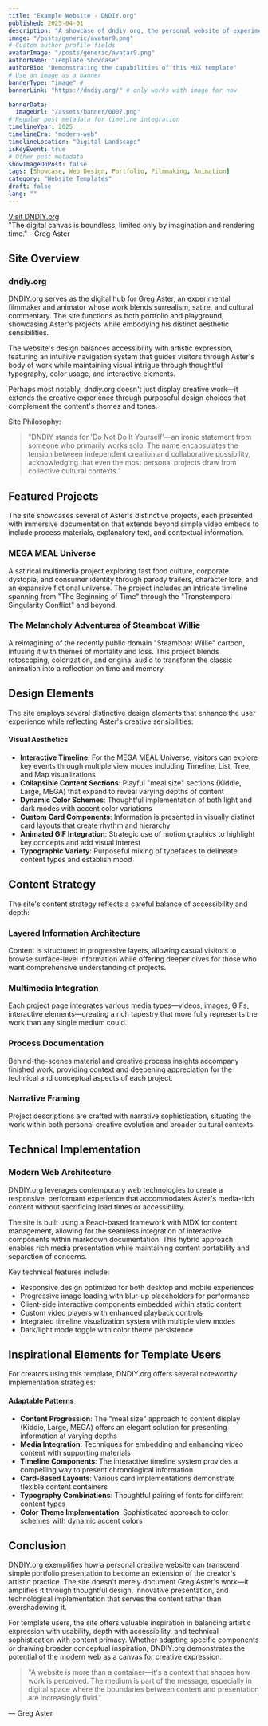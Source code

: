 ```yaml
---
title: "Example Website - DNDIY.org"
published: 2025-04-01
description: "A showcase of dndiy.org, the personal website of experimental filmmaker Greg Aster, featuring his surreal and satirical video projects."
image: "/posts/generic/avatar9.png"
# Custom author profile fields
avatarImage: "/posts/generic/avatar9.png"
authorName: "Template Showcase"
authorBio: "Demonstrating the capabilities of this MDX template"
# Use an image as a banner
bannerType: "image" #
bannerLink: "https://dndiy.org/" # only works with image for now

bannerData:
  imageUrl: "/assets/banner/0007.png"
# Regular post metadata for timeline integration
timelineYear: 2025
timelineEra: "modern-web"
timelineLocation: "Digital Landscape"
isKeyEvent: true
# Other post metadata
showImageOnPost: false
tags: [Showcase, Web Design, Portfolio, Filmmaking, Animation]
category: "Website Templates"
draft: false
lang: ""
---
```



<div className="flex justify-center mb-8">
  <a href="https://dndiy.org" target="_blank" rel="noopener noreferrer" className="card-base px-6 py-3 bg-gradient-to-r from-[oklch(0.45_0.2_var(--hue))] to-[oklch(0.55_0.3_var(--hue))] text-white rounded-lg shadow-md hover:shadow-lg transition-all transform hover:-translate-y-1">
    <span className="font-bold text-4xl">Visit DNDIY.org</span>
  </a>
</div>

<div className="text-gray-700 dark:text-neutral-300 text-lg italic mb-8">
  "The digital canvas is boundless, limited only by imagination and rendering time." - Greg Aster
</div>

## Site Overview

<div className="card-base p-6 mb-6">
  <h3 className="font-bold text-xl mb-4 text-gray-700 dark:text-neutral-400">dndiy.org</h3>
  
  <p className="text-gray-700 dark:text-neutral-300 mb-4">DNDIY.org serves as the digital hub for Greg Aster, an experimental filmmaker and animator whose work blends surrealism, satire, and cultural commentary. The site functions as both portfolio and playground, showcasing Aster's projects while embodying his distinct aesthetic sensibilities.</p>
  
  <p className="text-gray-700 dark:text-neutral-300 mb-4">The website's design balances accessibility with artistic expression, featuring an intuitive navigation system that guides visitors through Aster's body of work while maintaining visual intrigue through thoughtful typography, color usage, and interactive elements.</p>
  
  <p className="text-gray-700 dark:text-neutral-300 mb-4">Perhaps most notably, dndiy.org doesn't just display creative work—it extends the creative experience through purposeful design choices that complement the content's themes and tones.</p>
</div>

<div className="font-jetbrains-mono pl-10 pr-10 py-10 rounded-xl bg-[oklch(0.95_0.025_var(--hue))] dark:bg-[oklch(0.25_0.025_var(--hue))] transition shadow-lg mb-8 overflow-hidden relative">
  <p className="italic">Site Philosophy:</p>
  
  <blockquote className="mt-4 text-xl text-[oklch(0.35_0.05_var(--hue))] dark:text-[oklch(0.85_0.05_var(--hue))]">
    "DNDIY stands for 'Do Not Do It Yourself'—an ironic statement from someone who primarily works solo. The name encapsulates the tension between independent creation and collaborative possibility, acknowledging that even the most personal projects draw from collective cultural contexts."
  </blockquote>
</div>

## Featured Projects

The site showcases several of Aster's distinctive projects, each presented with immersive documentation that extends beyond simple video embeds to include process materials, explanatory text, and contextual information.

<div className="grid grid-cols-1 md:grid-cols-2 gap-4 mb-8">
  <div className="card-base p-4">
    <h3 className="font-bold text-lg mb-2 text-[oklch(0.8_0.1_var(--hue))]">MEGA MEAL Universe</h3>
    <p className="text-sm text-gray-700 dark:text-neutral-300">A satirical multimedia project exploring fast food culture, corporate dystopia, and consumer identity through parody trailers, character lore, and an expansive fictional universe. The project includes an intricate timeline spanning from "The Beginning of Time" through the "Transtemporal Singularity Conflict" and beyond.</p>
  </div>
  
  <div className="card-base p-4">
    <h3 className="font-bold text-lg mb-2 text-[oklch(0.7_0.2_var(--hue))]">The Melancholy Adventures of Steamboat Willie</h3>
    <p className="text-sm text-gray-700 dark:text-neutral-300">A reimagining of the recently public domain "Steamboat Willie" cartoon, infusing it with themes of mortality and loss. This project blends rotoscoping, colorization, and original audio to transform the classic animation into a reflection on time and memory.</p>
  </div>
</div>

## Design Elements

The site employs several distinctive design elements that enhance the user experience while reflecting Aster's creative sensibilities:

<div className="card-base p-6 mb-6">
  <h4 className="font-bold text-xl mb-4 text-gray-700 dark:text-neutral-400">Visual Aesthetics</h4>
  <ul className="list-disc pl-5 space-y-2 text-gray-700 dark:text-neutral-300">
    <li><strong>Interactive Timeline</strong>: For the MEGA MEAL Universe, visitors can explore key events through multiple view modes including Timeline, List, Tree, and Map visualizations</li>
    <li><strong>Collapsible Content Sections</strong>: Playful "meal size" sections (Kiddie, Large, MEGA) that expand to reveal varying depths of content</li>
    <li><strong>Dynamic Color Schemes</strong>: Thoughtful implementation of both light and dark modes with accent color variations</li>
    <li><strong>Custom Card Components</strong>: Information is presented in visually distinct card layouts that create rhythm and hierarchy</li>
    <li><strong>Animated GIF Integration</strong>: Strategic use of motion graphics to highlight key concepts and add visual interest</li>
    <li><strong>Typographic Variety</strong>: Purposeful mixing of typefaces to delineate content types and establish mood</li>
  </ul>
</div>

## Content Strategy

The site's content strategy reflects a careful balance of accessibility and depth:

<div className="grid grid-cols-1 md:grid-cols-2 gap-4 mb-8">
  <div className="card-base p-4">
    <h3 className="font-bold text-lg mb-2 text-[oklch(0.6_0.3_var(--hue))]">Layered Information Architecture</h3>
    <p className="text-sm text-gray-700 dark:text-neutral-300">Content is structured in progressive layers, allowing casual visitors to browse surface-level information while offering deeper dives for those who want comprehensive understanding of projects.</p>
  </div>
  
  <div className="card-base p-4">
    <h3 className="font-bold text-lg mb-2 text-[oklch(0.5_0.1_var(--hue))]">Multimedia Integration</h3>
    <p className="text-sm text-gray-700 dark:text-neutral-300">Each project page integrates various media types—videos, images, GIFs, interactive elements—creating a rich tapestry that more fully represents the work than any single medium could.</p>
  </div>
</div>

<div className="grid grid-cols-1 md:grid-cols-2 gap-4 mb-8">
  <div className="card-base p-4">
    <h3 className="font-bold text-lg mb-2 text-[oklch(0.8_0.1_var(--hue))]">Process Documentation</h3>
    <p className="text-sm text-gray-700 dark:text-neutral-300">Behind-the-scenes material and creative process insights accompany finished work, providing context and deepening appreciation for the technical and conceptual aspects of each project.</p>
  </div>
  
  <div className="card-base p-4">
    <h3 className="font-bold text-lg mb-2 text-[oklch(0.7_0.2_var(--hue))]">Narrative Framing</h3>
    <p className="text-sm text-gray-700 dark:text-neutral-300">Project descriptions are crafted with narrative sophistication, situating the work within both personal creative evolution and broader cultural contexts.</p>
  </div>
</div>

## Technical Implementation

<div className="card-base p-6 mb-6">
  <h3 className="font-bold text-xl mb-4 text-gray-800 dark:text-neutral-200">Modern Web Architecture</h3>
  
  <p className="text-lg text-gray-700 dark:text-neutral-300 mb-4">DNDIY.org leverages contemporary web technologies to create a responsive, performant experience that accommodates Aster's media-rich content without sacrificing load times or accessibility.</p>
  
  <p className="text-lg text-gray-700 dark:text-neutral-300 mb-4">The site is built using a React-based framework with MDX for content management, allowing for the seamless integration of interactive components within markdown documentation. This hybrid approach enables rich media presentation while maintaining content portability and separation of concerns.</p>
  
  <p className="text-lg text-gray-700 dark:text-neutral-300 mb-4">Key technical features include:</p>
  
  <ul className="list-disc pl-5 space-y-2 text-gray-700 dark:text-neutral-300">
    <li>Responsive design optimized for both desktop and mobile experiences</li>
    <li>Progressive image loading with blur-up placeholders for performance</li>
    <li>Client-side interactive components embedded within static content</li>
    <li>Custom video players with enhanced playback controls</li>
    <li>Integrated timeline visualization system with multiple view modes</li>
    <li>Dark/light mode toggle with color theme persistence</li>
  </ul>
</div>

## Inspirational Elements for Template Users

For creators using this template, DNDIY.org offers several noteworthy implementation strategies:

<div className="card-base p-6 mb-6">
  <h4 className="font-bold text-xl mb-4 text-gray-700 dark:text-neutral-400">Adaptable Patterns</h4>
  <ul className="list-disc pl-5 space-y-2 text-gray-700 dark:text-neutral-300">
    <li><strong>Content Progression</strong>: The "meal size" approach to content display (Kiddie, Large, MEGA) offers an elegant solution for presenting information at varying depths</li>
    <li><strong>Media Integration</strong>: Techniques for embedding and enhancing video content with supporting materials</li>
    <li><strong>Timeline Components</strong>: The interactive timeline system provides a compelling way to present chronological information</li>
    <li><strong>Card-Based Layouts</strong>: Various card implementations demonstrate flexible content containers</li>
    <li><strong>Typography Combinations</strong>: Thoughtful pairing of fonts for different content types</li>
    <li><strong>Color Theme Implementation</strong>: Sophisticated approach to color schemes with dynamic accent colors</li>
  </ul>
</div>

## Conclusion

DNDIY.org exemplifies how a personal creative website can transcend simple portfolio presentation to become an extension of the creator's artistic practice. The site doesn't merely document Greg Aster's work—it amplifies it through thoughtful design, innovative presentation, and technological implementation that serves the content rather than overshadowing it.

For template users, the site offers valuable inspiration in balancing artistic expression with usability, depth with accessibility, and technical sophistication with content primacy. Whether adapting specific components or drawing broader conceptual inspiration, DNDIY.org demonstrates the potential of the modern web as a canvas for creative expression.

<div className="font-jetbrains-mono pl-10 pr-10 py-10 rounded-xl bg-[oklch(0.95_0.025_var(--hue))] dark:bg-[oklch(0.25_0.025_var(--hue))] transition shadow-lg mb-8 overflow-hidden relative">
  <blockquote className="mt-4 text-xl text-[oklch(0.35_0.05_var(--hue))] dark:text-[oklch(0.85_0.05_var(--hue))]">
    "A website is more than a container—it's a context that shapes how work is perceived. The medium is part of the message, especially in digital space where the boundaries between content and presentation are increasingly fluid."
  </blockquote>
    
  <div className="mt-6 pb-4 text-right font-bold">
    — Greg Aster
  </div>
</div>